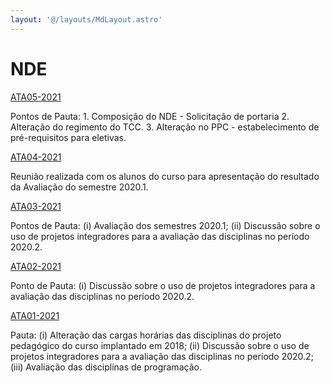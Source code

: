 ```yaml
---
layout: '@/layouts/MdLayout.astro'
---
```






NDE
===










[ATA05-2021](/cpt/documentos/atas-do-colegiado-e-nde/nde/ata-nde-05-ok.pdf/view)

Pontos de Pauta: 1. Composição do NDE - Solicitação de portaria 2. Alteração do regimento do TCC. 3. Alteração no PPC - estabelecimento de pré-requisitos para eletivas.





[ATA04-2021](/cpt/documentos/atas-do-colegiado-e-nde/nde/ata04-alunos.pdf/view)

Reunião realizada com os alunos do curso para apresentação do resultado da Avaliação do semestre 2020.1.





[ATA03-2021](/cpt/documentos/atas-do-colegiado-e-nde/nde/ata03.pdf/view)

Pontos de Pauta: (i) Avaliação dos semestres 2020.1; (ii) Discussão sobre o uso de projetos integradores para a avaliação das disciplinas no período 2020.2.





[ATA02-2021](/cpt/documentos/atas-do-colegiado-e-nde/nde/ata02.pdf/view)

Ponto de Pauta: (i) Discussão sobre o uso de projetos integradores para a avaliação das disciplinas no período 2020.2.





[ATA01-2021](/cpt/documentos/atas-do-colegiado-e-nde/nde/ata01.pdf/view)

Pauta: (i) Alteração das cargas horárias das disciplinas do projeto pedagógico do curso implantado em 2018; (ii) Discussão sobre o uso de projetos integradores para a avaliação das disciplinas no período 2020.2; (iii) Avaliação das disciplinas de programação.











